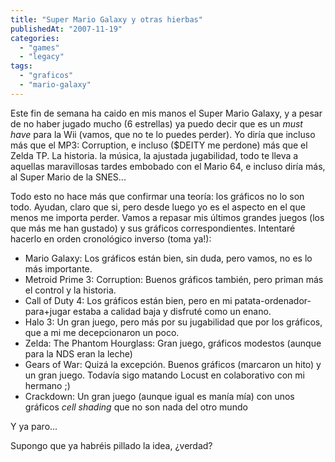 ```yaml
---
title: "Super Mario Galaxy y otras hierbas"
publishedAt: "2007-11-19"
categories: 
  - "games"
  - "legacy"
tags: 
  - "graficos"
  - "mario-galaxy"
---
```


Este fin de semana ha caido en mis manos el Super Mario Galaxy, y a pesar de no haber jugado mucho (6 estrellas) ya puedo decir que es un _must have_ para la Wii (vamos, que no te lo puedes perder). Yo diría que incluso más que el MP3: Corruption, e incluso ($DEITY me perdone) más que el Zelda TP. La historia. la música, la ajustada jugabilidad, todo te lleva a aquellas maravillosas tardes embobado con el Mario 64, e incluso diría más, al Super Mario de la SNES...

Todo esto no hace más que confirmar una teoría: los gráficos no lo son todo. Ayudan, claro que si, pero desde luego yo es el aspecto en el que menos me importa perder. Vamos a repasar mis últimos grandes juegos (los que más me han gustado) y sus gráficos correspondientes. Intentaré hacerlo en orden cronológico inverso (toma ya!):

- Mario Galaxy: Los gráficos están bien, sin duda, pero vamos, no es lo más importante.
- Metroid Prime 3: Corruption: Buenos gráficos también, pero priman más el control y la historia.
- Call of Duty 4: Los gráficos están bien, pero en mi patata-ordenador-para+jugar estaba a calidad baja y disfruté como un enano.
- Halo 3: Un gran juego, pero más por su jugabilidad que por los gráficos, que a mi me decepcionaron un poco.
- Zelda: The Phantom Hourglass: Gran juego, gráficos modestos (aunque para la NDS eran la leche)
- Gears of War: Quizá la excepción. Buenos gráficos (marcaron un hito) y un gran juego. Todavía sigo matando Locust en colaborativo con mi hermano ;)
- Crackdown: Un gran juego (aunque igual es manía mía) con unos gráficos _cell shading_ que no son nada del otro mundo

Y ya paro...

Supongo que ya habréis pillado la idea, ¿verdad?
